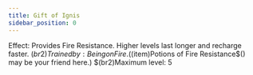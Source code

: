 ```yaml
---
title: Gift of Ignis
sidebar_position: 0
---
```



Effect: Provides Fire Resistance. Higher levels last longer and recharge faster. $(br2)Trained by: Being on Fire. ($(item)Potions of Fire Resistance$() may be your friend here.) $(br2)Maximum level: 5

